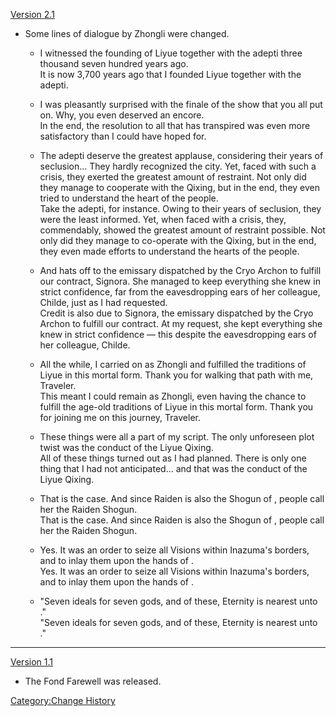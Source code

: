 [[Version 2.1]]
* Some lines of dialogue by Zhongli were changed.
** {{Color|Old:}} I witnessed the founding of Liyue together with the adepti three thousand seven hundred years ago.<br />{{Color|New:}} It is now 3,700 years ago that I founded Liyue together with the adepti.
** {{Color|Old:}} I was pleasantly surprised with the finale of the show that you all put on. Why, you even deserved an encore.<br />{{Color|New:}} In the end, the resolution to all that has transpired was even more satisfactory than I could have hoped for.
** {{Color|Old:}} The adepti deserve the greatest applause, considering their years of seclusion... They hardly recognized the city. Yet, faced with such a crisis, they exerted the greatest amount of restraint. Not only did they manage to cooperate with the Qixing, but in the end, they even tried to understand the heart of the people.<br />{{Color|New:}} Take the adepti, for instance. Owing to their years of seclusion, they were the least informed. Yet, when faced with a crisis, they, commendably, showed the greatest amount of restraint possible. Not only did they manage to co-operate with the Qixing, but in the end, they even made efforts to understand the hearts of the people.
** {{Color|Old:}} And hats off to the emissary dispatched by the Cryo Archon to fulfill our contract, Signora. She managed to keep everything she knew in strict confidence, far from the eavesdropping ears of her colleague, Childe, just as I had requested.<br />{{Color|New:}} Credit is also due to Signora, the emissary dispatched by the Cryo Archon to fulfill our contract. At my request, she kept everything she knew in strict confidence — this despite the eavesdropping ears of her colleague, Childe.
** {{Color|Old:}} All the while, I carried on as Zhongli and fulfilled the traditions of Liyue in this mortal form. Thank you for walking that path with me, Traveler.<br />{{Color|New:}} This meant I could remain as Zhongli, even having the chance to fulfill the age-old traditions of Liyue in this mortal form. Thank you for joining me on this journey, Traveler.
** {{Color|Old:}} These things were all a part of my script. The only unforeseen plot twist was the conduct of the Liyue Qixing.<br />{{Color|New:}} All of these things turned out as I had planned. There is only one thing that I had not anticipated... and that was the conduct of the Liyue Qixing.
** {{Color|Old:}} That is the case. And since Raiden is also the Shogun of {{Highlight|the Inazuma Bakufu}}, people call her the Raiden Shogun.<br />{{Color|New:}} That is the case. And since Raiden is also the Shogun of {{Highlight|Inazuma}}, people call her the Raiden Shogun.
** {{Color|Old:}} Yes. It was an order to seize all Visions within Inazuma's borders, and to inlay them upon the hands of {{Highlight|a statue of the Thousand-Armed, Hundred-Eyed God}}.<br />{{Color|New:}} Yes. It was an order to seize all Visions within Inazuma's borders, and to inlay them upon the hands of {{Highlight|the Statue of the Omnipresent God}}.
** {{Color|Old:}} "Seven ideals for seven gods, and of these, Eternity is nearest unto {{Highlight|Heaven}}."<br />{{Color|New:}} "Seven ideals for seven gods, and of these, Eternity is nearest unto {{Highlight|the Heavenly Principles}}."
----
[[Version 1.1]]
* The Fond Farewell was released.
<noinclude>[[Category:Change History]]</noinclude>